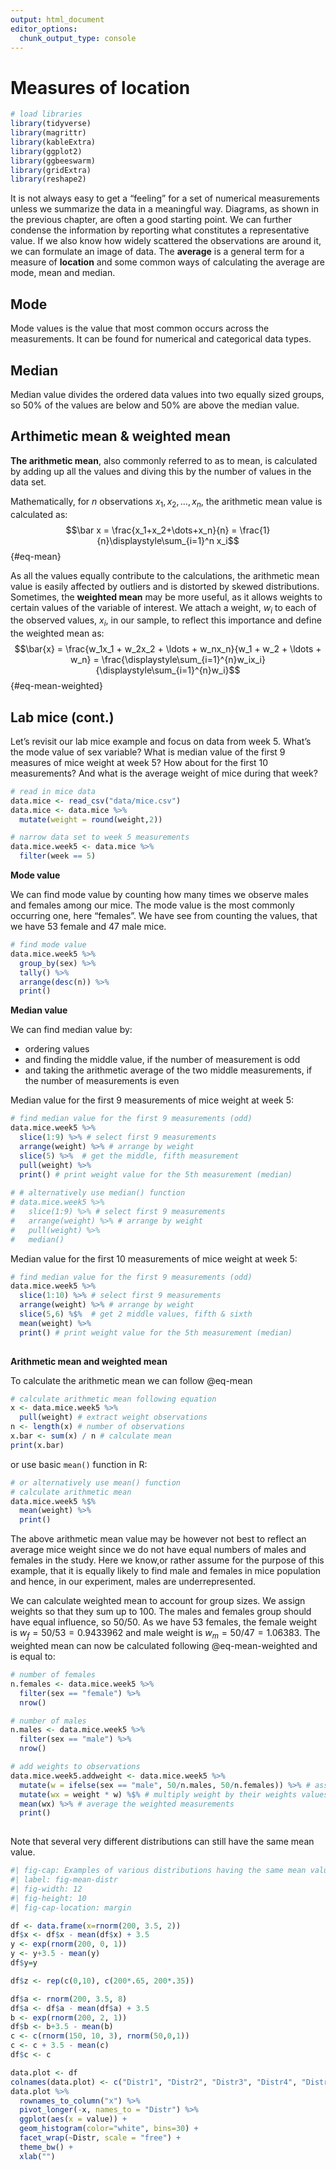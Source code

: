 ```yaml
---
output: html_document
editor_options: 
  chunk_output_type: console
---
```


# Measures of location
```r
# load libraries
library(tidyverse)
library(magrittr)
library(kableExtra)
library(ggplot2)
library(ggbeeswarm)
library(gridExtra)
library(reshape2)
```

It is not always easy to get a "feeling" for a set of numerical measurements unless we summarize the data in a meaningful way. Diagrams, as shown in the previous chapter, are often a good starting point. We can further condense the information by reporting what constitutes a representative value. If we also know how widely scattered the observations are around it, we can formulate an image of data. The **average** is a general term for a measure of **location** and some common ways of calculating the average are mode, mean and median. 

## Mode
Mode values is the value that most common occurs across the measurements. It can be found for numerical and categorical data types. 

## Median 
Median value divides the ordered data values into two equally sized groups, so 50% of the values are below and 50% are above the median value. 

## Arthimetic mean & weighted mean
**The arithmetic mean**, also commonly referred to as to mean, is calculated by adding up all the values and diving this by the number of values in the data set.

Mathematically, for $n$ observations $x_1, x_2, \dots, x_n$, the arithmetic mean value is calculated as:
$$\bar x = \frac{x_1+x_2+\dots+x_n}{n} = \frac{1}{n}\displaystyle\sum_{i=1}^n x_i$$ {#eq-mean}

As all the values equally contribute to the calculations, the arithmetic mean value is easily affected by outliers and is distorted by skewed distributions. Sometimes, the **weighted mean** may be more useful, as it allows weights to certain values of the variable of interest. We attach a weight, $w_i$ to each of the observed values, $x_i$, in our sample, to reflect this importance and define the weighted mean as: $$\bar{x} = \frac{w_1x_1 + w_2x_2 + \ldots + w_nx_n}{w_1 + w_2 + \ldots + w_n} = \frac{\displaystyle\sum_{i=1}^{n}w_ix_i}{\displaystyle\sum_{i=1}^{n}w_i}$$ {#eq-mean-weighted}


:::{#exm-mice-location}

## Lab mice (cont.)

Let's revisit our lab mice example and focus on data from week 5. What's the mode value of sex variable? What is median value of the first 9 measures of mice weight at week 5? How about for the first 10 measurements? And what is the average weight of mice during that week? 

:::

```r
# read in mice data
data.mice <- read_csv("data/mice.csv")
data.mice <- data.mice %>%
  mutate(weight = round(weight,2))

# narrow data set to week 5 measurements
data.mice.week5 <- data.mice %>%
  filter(week == 5)

```

**Mode value**

We can find mode value by counting how many times we observe males and females among our mice. The mode value is the most commonly occurring one, here "females". We have see from counting the values, that we have 53 female and 47 male mice. 

```r
# find mode value
data.mice.week5 %>%
  group_by(sex) %>%
  tally() %>%
  arrange(desc(n)) %>%
  print()
```

**Median value**

We can find median value by: 

- ordering values
- and finding the middle value, if the number of measurement is odd 
- and taking the arithmetic average of the two middle measurements, if the number of measurements is even 

Median value for the first 9 measurements of mice weight at week 5:

```r
# find median value for the first 9 measurements (odd)
data.mice.week5 %>%
  slice(1:9) %>% # select first 9 measurements
  arrange(weight) %>% # arrange by weight
  slice(5) %>%  # get the middle, fifth measurement
  pull(weight) %>% 
  print() # print weight value for the 5th measurement (median)
  
# # alternatively use median() function
# data.mice.week5 %>%
#   slice(1:9) %>% # select first 9 measurements
#   arrange(weight) %>% # arrange by weight
#   pull(weight) %>% 
#   median()

```

Median value for the first 10 measurements of mice weight at week 5:

```r
# find median value for the first 9 measurements (odd)
data.mice.week5 %>%
  slice(1:10) %>% # select first 9 measurements
  arrange(weight) %>% # arrange by weight
  slice(5,6) %$%  # get 2 middle values, fifth & sixth
  mean(weight) %>% 
  print() # print weight value for the 5th measurement (median)
  
```

**Arithmetic mean and weighted mean**

To calculate the arithmetic mean we can follow @eq-mean

```r
# calculate arithmetic mean following equation
x <- data.mice.week5 %>%
  pull(weight) # extract weight observations
n <- length(x) # number of observations
x.bar <- sum(x) / n # calculate mean
print(x.bar)

```

or use basic `mean()` function in R:

```r
# or alternatively use mean() function
# calculate arithmetic mean
data.mice.week5 %$%
  mean(weight) %>%
  print()
```

The above arithmetic mean value may be however not best to reflect an average mice weight since we do not have equal numbers of males and females in the study. Here we know,or rather assume for the purpose of this example, that it is equally likely to find male and females in mice population and hence, in our experiment, males are underrepresented. 

We can calculate weighted mean to account for group sizes. We assign weights so that they sum up to 100. The males and females group should have equal influence, so 50/50. As we have 53 females, the female weight is $w_f = 50 / 53 = 0.9433962$ and male weight is $w_m = 50 / 47 = 1.06383$. The weighted mean can now be calculated following @eq-mean-weighted and is equal to:

```r

# number of females
n.females <- data.mice.week5 %>%
  filter(sex == "female") %>%
  nrow() 

# number of males
n.males <- data.mice.week5 %>%
  filter(sex == "male") %>%
  nrow() 

# add weights to observations
data.mice.week5.addweight <- data.mice.week5 %>%
  mutate(w = ifelse(sex == "male", 50/n.males, 50/n.females)) %>% # assign weights
  mutate(wx = weight * w) %$% # multiply weight by their weights values
  mean(wx) %>% # average the weighted measurements
  print()
    
```


:::{.callout-warning}
Note that several very different distributions can still have the same mean value. 
:::

```r
#| fig-cap: Examples of various distributions having the same mean value of 3.5
#| label: fig-mean-distr
#| fig-width: 12
#| fig-height: 10
#| fig-cap-location: margin

df <- data.frame(x=rnorm(200, 3.5, 2))
df$x <- df$x - mean(df$x) + 3.5
y <- exp(rnorm(200, 0, 1))
y <- y+3.5 - mean(y)
df$y=y

df$z <- rep(c(0,10), c(200*.65, 200*.35))

df$a <- rnorm(200, 3.5, 8)
df$a <- df$a - mean(df$a) + 3.5
b <- exp(rnorm(200, 2, 1))
df$b <- b+3.5 - mean(b)
c <- c(rnorm(150, 10, 3), rnorm(50,0,1))
c <- c + 3.5 - mean(c)
df$c <- c

data.plot <- df
colnames(data.plot) <- c("Distr1", "Distr2", "Distr3", "Distr4", "Distr5", "Distr6")
data.plot %>%
  rownames_to_column("x") %>%
  pivot_longer(-x, names_to = "Distr") %>%
  ggplot(aes(x = value)) + 
  geom_histogram(color="white", bins=30) + 
  facet_wrap(~Distr, scale = "free") + 
  theme_bw() +
  xlab("")
  
``` 




